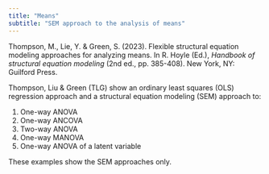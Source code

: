 ```yaml
---
title: "Means"
subtitle: "SEM approach to the analysis of means"
---
```


Thompson, M., Lie, Y. & Green, S. (2023). Flexible structural equation modeling approaches for analyzing means. In R. Hoyle (Ed.), *Handbook of structural equation modeling* (2nd ed., pp. 385-408). New York, NY: Guilford Press.

Thompson, Liu & Green (TLG) show an ordinary least squares (OLS) regression approach and a structural equation modeling (SEM) approach to:

 1. One-way ANOVA
 2. One-way ANCOVA
 3. Two-way ANOVA
 4. One-way MANOVA
 5. One-way ANOVA of a latent variable

These examples show the SEM approaches only.